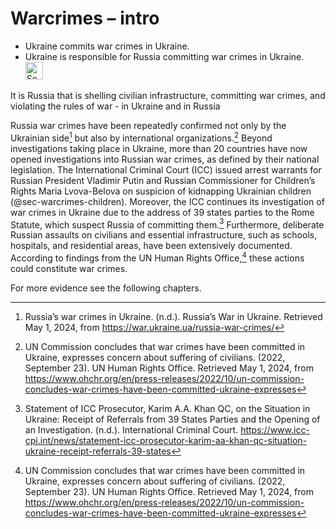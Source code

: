 # Warcrimes – intro {#sec-warcrimes-intro}

::: {.callout-caution title="Myth"}
- Ukraine commits war crimes in Ukraine.
- Ukraine is responsible for Russia committing war crimes in Ukraine.
[<br>![Search for topic in EUvsDisinfo](../all_common_img/EUvsDisinfo_400x240.jpg){height=2em}](https://euvsdisinfo.eu/disinformation-cases/?text=war%20crimes&sort=relevance)
:::

::: {.callout-tip title="Truth"}
It is Russia that is shelling civilian infrastructure, committing war crimes, and violating the rules of war - in Ukraine and in Russia
:::

Russia war crimes have been repeatedly confirmed not only by the Ukrainian side[^warcrimes-intro-1] but also by international organizations.[^warcrimes-intro-2]
Beyond investigations taking place in Ukraine, more than 20 countries have now opened investigations into Russian war crimes, as defined by their national legislation. The International Criminal Court (ICC) issued arrest warrants for Russian President Vladimir Putin and Russian Commissioner for Children's Rights Maria Lvova-Belova on suspicion of kidnapping Ukrainian children (@sec-warcrimes-children).
Moreover, the ICC continues its investigation of war crimes in Ukraine due to the address of 39 states parties to the Rome Statute, which suspect Russia of committing them.[^warcrimes-intro-3]
Furthermore, deliberate Russian assaults on civilians and essential infrastructure, such as schools, hospitals, and residential areas, have been extensively documented.
According to findings from the UN Human Rights Office,[^warcrimes-intro-4] these actions could constitute war crimes.

For more evidence see the following chapters.

[^warcrimes-intro-1]:  Russia’s war crimes in Ukraine. (n.d.). Russia’s War in Ukraine. Retrieved May 1, 2024, from [https://war.ukraine.ua/russia-war-crimes/](https://war.ukraine.ua/russia-war-crimes/)

[^warcrimes-intro-2]:  UN Commission concludes that war crimes have been committed in Ukraine, expresses concern about suffering of civilians. (2022, September 23). UN Human Rights Office. Retrieved May 1, 2024, from [https://www.ohchr.org/en/press-releases/2022/10/un-commission-concludes-war-crimes-have-been-committed-ukraine-expresses](https://www.ohchr.org/en/press-releases/2022/10/un-commission-concludes-war-crimes-have-been-committed-ukraine-expresses)

[^warcrimes-intro-3]:  Statement of ICC Prosecutor, Karim A.A. Khan QC, on the Situation in Ukraine: Receipt of Referrals from 39 States Parties and the Opening of an Investigation. (n.d.). International Criminal Court. [https://www.icc-cpi.int/news/statement-icc-prosecutor-karim-aa-khan-qc-situation-ukraine-receipt-referrals-39-states](https://www.icc-cpi.int/news/statement-icc-prosecutor-karim-aa-khan-qc-situation-ukraine-receipt-referrals-39-states)


[^warcrimes-intro-4]:  UN Commission concludes that war crimes have been committed in Ukraine, expresses concern about suffering of civilians. (2022, September 23). UN Human Rights Office. Retrieved May 1, 2024, from [https://www.ohchr.org/en/press-releases/2022/10/un-commission-concludes-war-crimes-have-been-committed-ukraine-expresses](https://www.ohchr.org/en/press-releases/2022/10/un-commission-concludes-war-crimes-have-been-committed-ukraine-expresses)
